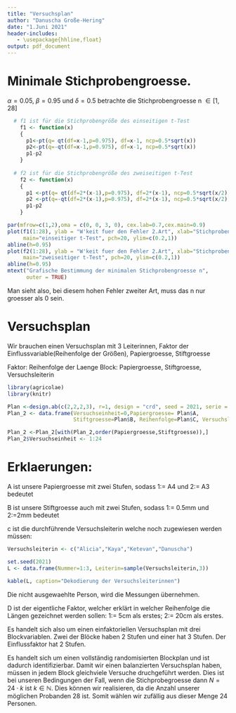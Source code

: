 ```yaml
---
title: "Versuchsplan"
author: "Danuscha Große-Hering"
date: "1.Juni 2021"
header-includes:
   - \usepackage{hhline,float}
output: pdf_document
---
```



# Minimale Stichprobengroesse. 

$\alpha =0.05$, $\beta = 0.95$ und $\delta =0.5$ betrachte die Stichprobengroesse n $\in [1,28]$

```r

  # f1 ist für die Stichprobengröße des einseitigen t-Test
    f1 <- function(x)
    {
      p1<-pt(q= qt(df=x-1,p=0.975), df=x-1, ncp=0.5*sqrt(x))
      p2<-pt(q=-qt(df=x-1,p=0.975), df=x-1, ncp=0.5*sqrt(x))
      p1-p2
    }
  
  # f2 ist für die Stichprobengröße des zweiseitigen t-Test
    f2 <- function(x)
    {
      p1 <-pt(q= qt(df=2*(x-1),p=0.975), df=2*(x-1), ncp=0.5*sqrt(x/2))
      p2 <-pt(q=-qt(df=2*(x-1),p=0.975), df=2*(x-1), ncp=0.5*sqrt(x/2))
      p1-p2
    }

```


```r
par(mfrow=c(1,2),oma = c(0, 0, 3, 0), cex.lab=0.7,cex.main=0.9)
plot(f1(1:28), ylab = "W'keit fuer den Fehler 2.Art", xlab="Stichprobengroesse n",
     main="einseitiger t-Test", pch=20, ylim=c(0.2,1))
abline(h=0.95)
plot(f2(1:28), ylab = "W'keit fuer den Fehler 2.Art", xlab="Stichprobengroesse n",
     main="zweiseitiger t-Test", pch=20, ylim=c(0.2,1))
abline(h=0.95)
mtext("Grafische Bestimmung der minimalen Stichprobengroesse n", 
      outer = TRUE)
```

Man sieht also, bei diesem hohen Fehler zweiter Art, muss das n nur groesser als 0 sein.

\newpage

# Versuchsplan

Wir brauchen einen Versuchsplan mit 3 Leiterinnen, Faktor der Einflussvariable(Reihenfolge der Größen), Papiergroesse, Stiftgroesse

Faktor: Reihenfolge der Laenge
Block: Papiergroesse, Stiftgroesse, Versuchsleiterin

```r

library(agricolae)
library(knitr)

Plan <-design.ab(c(2,2,2,3), r=1, design = "crd", seed = 2021, serie = 0)$book
Plan_2 <- data.frame(Versuchseinheit=0,Papiergroesse= Plan$A,
                     Stiftgroesse=Plan$B, Reihenfolge=Plan$C, Versuchsleiterin=Plan$D)

Plan_2 <-Plan_2[with(Plan_2,order(Papiergroesse,Stiftgroesse)),]
Plan_2$Versuchseinheit <- 1:24

```


\begin{table}[h]

\caption{Versuchsplan 1.Haelfte}
\centering
\begin{tabular}[t]{l|l|l|l|l|l|l|l|l|l|l|l|l}
\hline
Einheit & 1 & 2 & 3 & 4 & 5 & 6 & 7 & 8 & 9 & 10 & 11 & 12\\
 \hhline{=============}
Block A & 1 & 1 & 1 & 1 & 1 & 1 & 1 & 1 & 1 & 1 & 1 & 1\\
\hline
Block B & 1 & 1 & 1 & 1 & 1 & 1 & 2 & 2 & 2 & 2 & 2 & 2\\
\hline
Faktor & 2 & 2 & 2 & 1 & 1 & 1 & 2 & 2 & 1 & 1 & 1 & 2\\
 \hhline{=============}
Versuchsleiterin & 1 & 3 & 2 & 3 & 1 & 2 & 2 & 3 & 2 & 1 & 3 & 1\\
\hline
\end{tabular}
\end{table}

\begin{table}[h]
\caption{Versuchsplan 2.Haelfte}
\centering
\begin{tabular}[t]{l|l|l|l|l|l|l|l|l|l|l|l|l}
\hline
Einheit & 13 & 14 & 15 & 16 & 17 & 18 & 19 & 20 & 21 & 22 & 23 & 24\\
\hhline{=============}
Block A & 2 & 2 & 2 & 2 & 2 & 2 & 2 & 2 & 2 & 2 & 2 & 2\\
\hline
Block B & 1 & 1 & 1 & 1 & 1 & 1 & 2 & 2 & 2 & 2 & 2 & 2\\
\hline
Faktor & 2 & 1 & 1 & 2 & 2 & 1 & 2 & 1 & 1 & 1 & 2 & 2\\
\hhline{=============}
Versuchsleiterin & 3 & 2 & 3 & 1 & 2 & 1 & 2 & 2 & 3 & 1 & 1 & 3\\
\hline
\end{tabular}
\end{table}

\newpage
# Erklaerungen:
A ist unsere Papiergroesse mit zwei Stufen, sodass 1:= A4 und 2:= A3 bedeutet 

B ist unsere Stiftgroesse auch mit zwei Stufen, sodass 1:= 0.5mm und 2:=2mm  bedeutet

c ist die durchführende Versuchsleiterin welche noch zugewiesen werden müssen:

```r
Versuchsleiterin <- c("Alicia","Kaya","Ketevan","Danuscha")

set.seed(2021)
L <- data.frame(Nummer=1:3, Leiterin=sample(Versuchsleiterin,3))
       
kable(L, caption="Dekodierung der Versuchsleiterinnen")

```
Die nicht ausgewaehlte Person, wird die Messungen übernehmen.

D ist der eigentliche Faktor, welcher erklärt in welcher Reihenfolge die Längen gezeichnet werden sollen: 1:= 5cm als erstes; 2:= 20cm als erstes.

Es handelt sich also um einen einfaktoriellen Versuchsplan mit drei Blockvariablen. Zwei der Blöcke haben 2 Stufen und einer hat 3 Stufen. Der Einflussfaktor hat 2 Stufen.

Es handelt sich um einen vollständig randomisierten Blockplan und ist dadurch identifizierbar. Damit wir einen balanzierten Versuchsplan haben, müssen in jedem Block gleichviele Versuche druchgeführt werden. Dies ist bei unseren Bedingungen der Fall, wenn die Stichprobegroesse dann $N=24 \cdot k$ ist $k\in \mathbb{N}$. Dies können wir realisieren, da die Anzahl unserer möglichen Probanden 28 ist. Somit wählen wir zufällig aus dieser Menge 24 Personen. 


